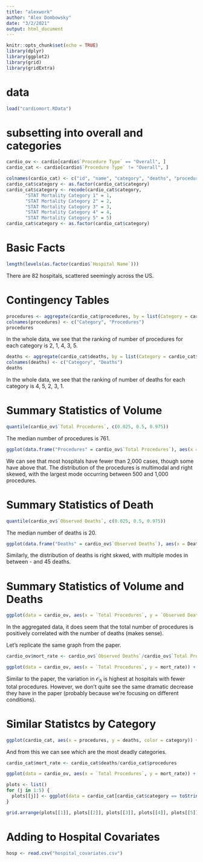 ```yaml
---
title: "alexwork"
author: "Alex Dombowsky"
date: "3/2/2021"
output: html_document
---
```


```r
knitr::opts_chunk$set(echo = TRUE)
library(dplyr)
library(ggplot2)
library(grid)
library(gridExtra)
```

# data

```r
load("cardiomort.RData")
```


# subsetting into overall and categories

```r
cardio_ov <- cardio[cardio$`Procedure Type` == "Overall", ]
cardio_cat <- cardio[cardio$`Procedure Type` != "Overall", ]

colnames(cardio_cat) <- c("id", "name", "category", "deaths", "procedures", "EMR")
cardio_cat$category <- as.factor(cardio_cat$category)
cardio_cat$category <- recode(cardio_cat$category,
       "STAT Mortality Category 1" = 1,
       "STAT Mortality Category 2" = 2,
       "STAT Mortality Category 3" = 3,
       "STAT Mortality Category 4" = 4,
       "STAT Mortality Category 5" = 5)
cardio_cat$category <- as.factor(cardio_cat$category)
```


# Basic Facts

```r
length(levels(as.factor(cardio$`Hospital Name`)))

```
There are 82 hospitals, scattered seemingly across the US.

# Contingency Tables
```r
procedures <- aggregate(cardio_cat$procedures, by = list(Category = cardio_cat$category), FUN = sum)
colnames(procedures) <- c("Category", "Procedures")
procedures
```

In the whole data, we see that the ranking of number of procedures for each category is 2, 1, 4, 3, 5.

```r
deaths <- aggregate(cardio_cat$deaths, by = list(Category = cardio_cat$category), FUN = sum)
colnames(deaths) <- c("Category", "Deaths")
deaths
```


In the whole data, we see that the ranking of number of deaths for each category is 4, 5, 2, 3, 1. 

# Summary Statistics of Volume

```r
quantile(cardio_ov$`Total Procedures`, c(0.025, 0.5, 0.975))
```
The median number of procedures is 761. 

```r
ggplot(data.frame("Procedures" = cardio_ov$`Total Procedures`), aes(x = Procedures)) + geom_histogram()
```
We can see that most hospitals have fewer than 2,000 cases, though some have above that. The distribution of the procedures is multimodal and right skewed, with the largest mode occurring between 500 and 1,000 procedures.

# Summary Statistics of Death

```r
quantile(cardio_ov$`Observed Deaths`, c(0.025, 0.5, 0.975))
```
The median number of deaths is 20. 

```r
ggplot(data.frame("Deaths" = cardio_ov$`Observed Deaths`), aes(x = Deaths)) + geom_histogram()
```
Similarly, the distribution of deaths is right skwed, with multiple modes in between - and 45 deaths.

# Summary Statistics of Volume and Deaths

```r
ggplot(data = cardio_ov, aes(x = `Total Procedures`, y = `Observed Deaths`)) + geom_point()
```
In the aggregated data, it does seem that the total number of procedures is positively correlated with the number of deaths (makes sense).

Let's replicate the same graph from the paper.

```r
cardio_ov$mort_rate <- cardio_ov$`Observed Deaths`/cardio_ov$`Total Procedures`

ggplot(data = cardio_ov, aes(x = `Total Procedures`, y = mort_rate)) + geom_point()
```
Similar to the paper, the variation in $\mathcal{O}_h$ is highest at hospitals with fewer total procedures. However, we don't quite see the same dramatic decrease they have in the paper (probably because we're focusing on different conditions). 

# Similar Statistcs by Category


```r
ggplot(cardio_cat, aes(x = procedures, y = deaths, color = category)) + geom_point()
```
And from this we can see which are the most deadly categories. 

```r
cardio_cat$mort_rate <- cardio_cat$deaths/cardio_cat$procedures

ggplot(data = cardio_ov, aes(x = `Total Procedures`, y = mort_rate)) + geom_point()
```
```r
plots <- list()
for (j in 1:5) {
  plots[[j]] <- ggplot(data = cardio_cat[cardio_cat$category == toString(j), ], aes(x = procedures, y = mort_rate)) + geom_point() + labs(title = paste("Category", toString(j)))
}

grid.arrange(plots[[1]], plots[[2]], plots[[3]], plots[[4]], plots[[5]], widths = c(1,1), layout_matrix = rbind(c(1,2), c(3,4), c(5,5)))

```
# Adding to Hospital Covariates

```r
hosp <- read.csv("hospital_covariates.csv")
```

